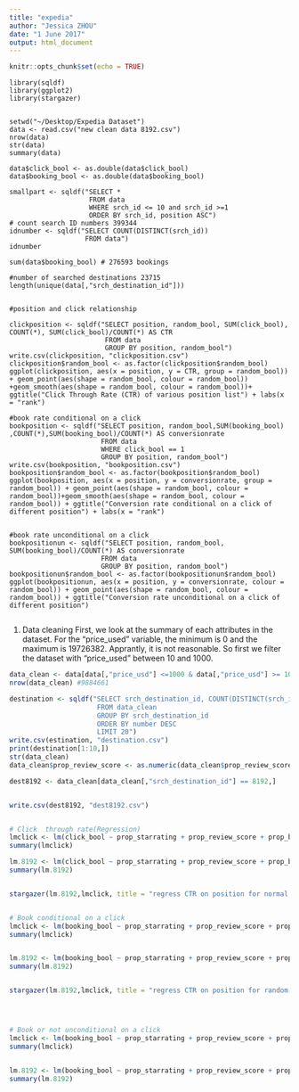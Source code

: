 ```yaml
---
title: "expedia"
author: "Jessica ZHOU"
date: "1 June 2017"
output: html_document
---
```


```r
knitr::opts_chunk$set(echo = TRUE)
```


```
library(sqldf)
library(ggplot2)
library(stargazer)


setwd("~/Desktop/Expedia Dataset")
data <- read.csv("new clean data 8192.csv")
nrow(data)
str(data)
summary(data)

data$click_bool <- as.double(data$click_bool)
data$booking_bool <- as.double(data$booking_bool)

smallpart <- sqldf("SELECT *
                    FROM data
                    WHERE srch_id <= 10 and srch_id >=1
                    ORDER BY srch_id, position ASC")
# count search ID numbers 399344
idnumber <- sqldf("SELECT COUNT(DISTINCT(srch_id))
                   FROM data")
idnumber

sum(data$booking_bool) # 276593 bookings

#number of searched destinations 23715
length(unique(data[,"srch_destination_id"])) 


#position and click relationship

clickposition <- sqldf("SELECT position, random_bool, SUM(click_bool), COUNT(*), SUM(click_bool)/COUNT(*) AS CTR
                        FROM data
                        GROUP BY position, random_bool")
write.csv(clickposition, "clickposition.csv")
clickposition$random_bool <- as.factor(clickposition$random_bool)
ggplot(clickposition, aes(x = position, y = CTR, group = random_bool)) + geom_point(aes(shape = random_bool, colour = random_bool)) +geom_smooth(aes(shape = random_bool, colour = random_bool))+ ggtitle("Click Through Rate (CTR) of various position list") + labs(x = "rank")

#book rate conditional on a click
bookposition <- sqldf("SELECT position, random_bool,SUM(booking_bool) ,COUNT(*),SUM(booking_bool)/COUNT(*) AS conversionrate
                       FROM data
                       WHERE click_bool == 1
                       GROUP BY position, random_bool")
write.csv(bookposition, "bookposition.csv")
bookposition$random_bool <- as.factor(bookposition$random_bool)
ggplot(bookposition, aes(x = position, y = conversionrate, group = random_bool)) + geom_point(aes(shape = random_bool, colour = random_bool))+geom_smooth(aes(shape = random_bool, colour = random_bool)) + ggtitle("Conversion rate conditional on a click of different position") + labs(x = "rank")


#book rate unconditional on a click
bookpositionun <- sqldf("SELECT position, random_bool, SUM(booking_bool)/COUNT(*) AS conversionrate
                       FROM data
                       GROUP BY position, random_bool")
bookpositionun$random_bool <- as.factor(bookpositionun$random_bool)
ggplot(bookpositionun, aes(x = position, y = conversionrate, colour = random_bool)) + geom_point(aes(shape = random_bool, colour = random_bool)) + ggtitle("Conversion rate unconditional on a click of different position")


```

1. Data cleaning
First, we look at the summary of each attributes in the dataset. For the "price_used" variable, the minimum is 0 and the maximum is 19726382. Apprantly, it is not reasonable. So first we filter the dataset with "price_used" between 10 and 1000.

```r
data_clean <- data[data[,"price_usd"] <=1000 & data[,"price_usd"] >= 10,]
nrow(data_clean) #9884661

destination <- sqldf("SELECT srch_destination_id, COUNT(DISTINCT(srch_id)) AS number
                      FROM data_clean
                      GROUP BY srch_destination_id
                      ORDER BY number DESC
                      LIMIT 20")
write.csv(estination, "destination.csv")
print(destination[1:10,])
str(data_clean)
data_clean$prop_review_score <- as.numeric(data_clean$prop_review_score)


```

```r
dest8192 <- data_clean[data_clean[,"srch_destination_id"] == 8192,]


write.csv(dest8192, "dest8192.csv")


# Click  through rate(Regression)
lmclick <- lm(click_bool ~ prop_starrating + prop_review_score + prop_brand_bool + prop_location_score1 + price_usd + promotion_flag + srch_length_of_stay + srch_booking_window + srch_room_count + srch_saturday_night_bool + position, data_clean[(data_clean[,"srch_id"] < 200000) & (data_clean[,"random_bool"] == 0),])
summary(lmclick)

lm.8192 <- lm(click_bool ~ prop_starrating + prop_review_score + prop_brand_bool + prop_location_score1 + price_usd + promotion_flag + srch_length_of_stay + srch_booking_window + srch_room_count + srch_saturday_night_bool + position, dest8192[dest8192[,"random_bool"] == 0,])
summary(lm.8192)


stargazer(lm.8192,lmclick, title = "regress CTR on position for normal ranking", column.labels = c("Destination 8192","Destination 4562","Destination 9402","Destination 10979","200,000 searches"), align = TRUE,type = 'text', out = "table.txt")


# Book conditional on a click
lmclick <- lm(booking_bool ~ prop_starrating + prop_review_score + prop_brand_bool + prop_location_score1 + price_usd + promotion_flag + srch_length_of_stay + srch_booking_window + srch_room_count + srch_saturday_night_bool + position, data_clean[(data_clean[,"srch_id"] < 200000) & (data_clean[,"click_bool"] == 1) & (data_clean[,"random_bool"] == 1),])
summary(lmclick)


lm.8192 <- lm(booking_bool ~ prop_starrating + prop_review_score + prop_brand_bool + prop_location_score1 + price_usd + promotion_flag + srch_length_of_stay + srch_booking_window + srch_room_count + srch_saturday_night_bool + position, dest8192[dest8192[,"click_bool"] == 1 & dest8192[,"random_bool"] == 1,])
summary(lm.8192)


stargazer(lm.8192,lmclick, title = "regress CTR on position for random ranking", column.labels = c("Destination 8192", "200,000 searches"), align = TRUE,type = 'text', out = "table.txt")




# Book or not unconditional on a click
lmclick <- lm(booking_bool ~ prop_starrating + prop_review_score + prop_brand_bool + prop_location_score1 + price_usd + promotion_flag + srch_length_of_stay + srch_booking_window + srch_room_count + srch_saturday_night_bool + position, data_clean[(data_clean[,"srch_id"] < 200000),])
summary(lmclick)


lm.8192 <- lm(booking_bool ~ prop_starrating + prop_review_score + prop_brand_bool + prop_location_score1 + price_usd + promotion_flag + srch_length_of_stay + srch_booking_window + srch_room_count + srch_saturday_night_bool + position, dest8192)
summary(lm.8192)


```

